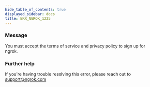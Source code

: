 ```yaml
---
hide_table_of_contents: true
displayed_sidebar: docs
title: ERR_NGROK_1225
---
```


### Message

You must accept the terms of service and privacy policy to sign up for ngrok.

<ErrorDetails />

### Further help

If you're having trouble resolving this error, please reach out to [support@ngrok.com](mailto:support@ngrok.com?subject=Help%20with%20ERR_NGROK_1225)
